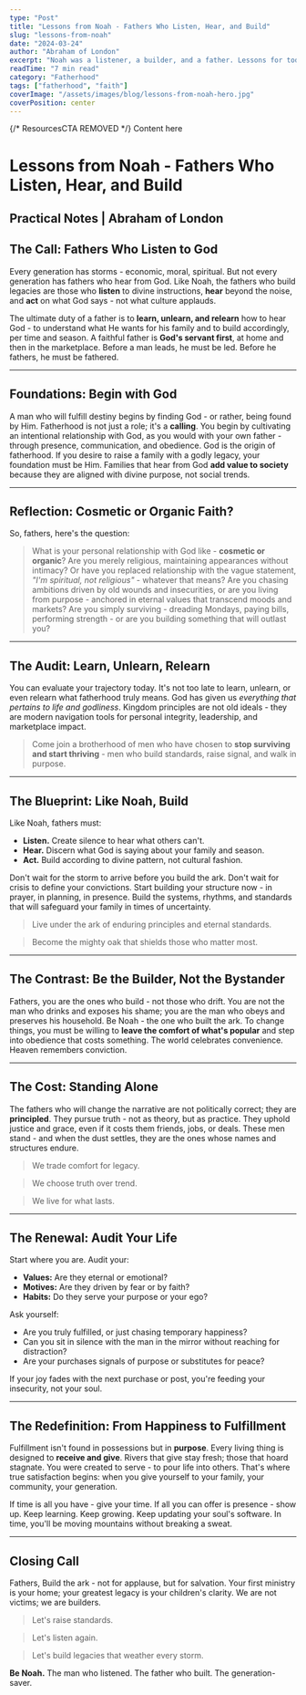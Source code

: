 ```yaml
---
type: "Post"
title: "Lessons from Noah - Fathers Who Listen, Hear, and Build"
slug: "lessons-from-noah"
date: "2024-03-24"
author: "Abraham of London"
excerpt: "Noah was a listener, a builder, and a father. Lessons for today's man."
readTime: "7 min read"
category: "Fatherhood"
tags: ["fatherhood", "faith"]
coverImage: "/assets/images/blog/lessons-from-noah-hero.jpg"
coverPosition: center
---
```



{/* ResourcesCTA REMOVED */}
<BrandFrame title="Legacy Tips" subtitle="Key Advice">
  Content here
</BrandFrame>

# Lessons from Noah - Fathers Who Listen, Hear, and Build

## **Practical Notes | Abraham of London**

## The Call: Fathers Who Listen to God

Every generation has storms - economic, moral, spiritual. But not every generation has fathers who hear from God. Like Noah, the fathers who build legacies are those who **listen** to divine instructions, **hear** beyond the noise, and **act** on what God says - not what culture applauds.

The ultimate duty of a father is to **learn, unlearn, and relearn** how to hear God - to understand what He wants for his family and to build accordingly, per time and season. A faithful father is **God's servant first**, at home and then in the marketplace. Before a man leads, he must be led. Before he fathers, he must be fathered.

---

## Foundations: Begin with God

A man who will fulfill destiny begins by finding God - or rather, being found by Him. Fatherhood is not just a role; it's a **calling**. You begin by cultivating an intentional relationship with God, as you would with your own father - through presence, communication, and obedience. God is the origin of fatherhood. If you desire to raise a family with a godly legacy, your foundation must be Him. Families that hear from God **add value to society** because they are aligned with divine purpose, not social trends.

---

## Reflection: Cosmetic or Organic Faith?

So, fathers, here's the question:

> What is your personal relationship with God like - **cosmetic or organic**? Are you merely religious, maintaining appearances without intimacy? Or have you replaced relationship with the vague statement, _"I'm spiritual, not religious"_ - whatever that means? Are you chasing ambitions driven by old wounds and insecurities, or are you living from purpose - anchored in eternal values that transcend moods and markets? Are you simply surviving - dreading Mondays, paying bills, performing strength - or are you building something that will outlast you?

---

## The Audit: Learn, Unlearn, Relearn

You can evaluate your trajectory today. It's not too late to learn, unlearn, or even relearn what fatherhood truly means. God has given us _everything that pertains to life and godliness_. Kingdom principles are not old ideals - they are modern navigation tools for personal integrity, leadership, and marketplace impact.

> Come join a brotherhood of men who have chosen to **stop surviving and start thriving** - men who build standards, raise signal, and walk in purpose.

---

## The Blueprint: Like Noah, Build

Like Noah, fathers must:

- **Listen.** Create silence to hear what others can't.
- **Hear.** Discern what God is saying about your family and season.
- **Act.** Build according to divine pattern, not cultural fashion.

Don't wait for the storm to arrive before you build the ark. Don't wait for crisis to define your convictions. Start building your structure now - in prayer, in planning, in presence. Build the systems, rhythms, and standards that will safeguard your family in times of uncertainty.

> Live under the ark of enduring principles and eternal standards.

> Become the mighty oak that shields those who matter most.

---

## The Contrast: Be the Builder, Not the Bystander

Fathers, you are the ones who build - not those who drift. You are not the man who drinks and exposes his shame; you are the man who obeys and preserves his household. Be Noah - the one who built the ark. To change things, you must be willing to **leave the comfort of what's popular** and step into obedience that costs something. The world celebrates convenience. Heaven remembers conviction.

---

## The Cost: Standing Alone

The fathers who will change the narrative are not politically correct; they are **principled**. They pursue truth - not as theory, but as practice. They uphold justice and grace, even if it costs them friends, jobs, or deals. These men stand - and when the dust settles, they are the ones whose names and structures endure.

> We trade comfort for legacy.

> We choose truth over trend.

> We live for what lasts.

---

## The Renewal: Audit Your Life

Start where you are. Audit your:

- **Values:** Are they eternal or emotional?
- **Motives:** Are they driven by fear or by faith?
- **Habits:** Do they serve your purpose or your ego?

Ask yourself:

- Are you truly fulfilled, or just chasing temporary happiness?
- Can you sit in silence with the man in the mirror without reaching for distraction?
- Are your purchases signals of purpose or substitutes for peace?

If your joy fades with the next purchase or post, you're feeding your insecurity, not your soul.

---

## The Redefinition: From Happiness to Fulfillment

Fulfillment isn't found in possessions but in **purpose**. Every living thing is designed to **receive and give**. Rivers that give stay fresh; those that hoard stagnate. You were created to serve - to pour life into others. That's where true satisfaction begins: when you give yourself to your family, your community, your generation.

If time is all you have - give your time. If all you can offer is presence - show up. Keep learning. Keep growing. Keep updating your soul's software. In time, you'll be moving mountains without breaking a sweat.

---

## Closing Call

Fathers, Build the ark - not for applause, but for salvation. Your first ministry is your home; your greatest legacy is your children's clarity. We are not victims; we are builders.

> Let's raise standards.

> Let's listen again.

> Let's build legacies that weather every storm.

**Be Noah.** The man who listened. The father who built. The generation-saver.


